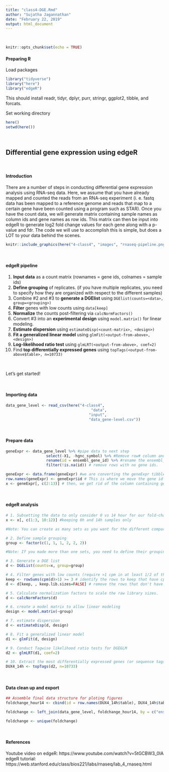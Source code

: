 ```yaml
---
title: "class4-DGE.Rmd"
author: "Sujatha Jagannathan"
date: "February 22, 2019"
output: html_document
---
```


<br/>  

```r
knitr::opts_chunk$set(echo = TRUE)
```

#### Preparing R
Load packages  
```r
library("tidyverse")
library("here")
library("edgeR")
```
This should install readr, tidyr, dplyr, purr, stringr, ggplot2, tibble, and forcats.

Set working directory
```r
here()
setwd(here())
```

<br/>  

## Differential gene expression using edgeR    

<br/>  

#### Introduction

There are a number of steps in conducting differential gene expression analysis using RNA-seq data. Here, we assume that you have already mapped and counted the reads from an RNA-seq experiment (i. e. fastq data has been mapped to a reference genome and reads that map to a certain gene have been counted using a program such as STAR). Once you have the count data, we will generate matrix containing sample names as column ids and gene names as row ids. This matrix can then be input into edgeR to generate log2 fold change values for each gene along with a p-value and fdr. The code we will use to accomplish this is simple, but does a LOT to your data behind the scenes. 

```r
knitr::include_graphics(here("4-class4", "images", "rnaseq-pipeline.png"), dpi = 200)
```

<br/>  

#### edgeR pipeline

1. **Input data** as a count matrix (rownames = gene ids, colnames = sample ids)
2. **Define grouping** of replicates. (if you have multiple replicates, you need to specify how they are organized with respect to the different samples)
3. Combine #2 and #3 to **generate a DGElist** using `DGElist(counts=<data>, group=<grouping>)`
4. **Filter** genes with low counts using `data[keep]`
5. **Normalize** the counts post-filtering via `calcNormFactors()`
6. Convert #3 into an **experimental design** using `model.matrix()` for linear modeling. 
7. **Estimate dispersion** using `estimateDisp(<count-matrix>, <design>)`
8. **Fit a generalized linear model** using `glmFit(<output-from-above>, <design>)`
9. **Log-likelihood ratio test** using `glmLRT(<output-from-above>, coef=2)`
10. Find **top differentially expressed genes** using `topTags(<output-from-above$table>, n=10733)`

<br/>  

Let's get started! 

<br/>  

#### Importing data
```r
data_gene_level <- read_csv(here("4-class4", 
                                      "data", 
                                     "input",
                                     "data_gene-level.csv"))

```

<br/>  

#### Prepare data
```r
geneExpr <- data_gene_level %>% #pipe data to next step
                  select(-X1, -hgnc_symbol) %>% #Remove row# column and gene symbol
                  rename(id = ensembl_gene_id) %>% #rename the ensembl_gene_id to id
                  filter(!is.na(id)) # remove rows with no gene ids. 

geneExpr <- data.frame(geneExpr) #we are converting the geneExpr tibble to a data.frame for a specific reason. Tibbles do not allow a variable to be contained in a row name. Therefore, they don't allow row names at all. But for edgeR to work, we need the count data to be in a matrix with gene names as row names and sample names as column names. 
row.names(geneExpr) <- geneExpr$id # This is where we move the gene id information into row name
x <- geneExpr[, c(2:13)] # then, we get rid of the column containing gene id. Thus, generating out matrix of count data. 
```

<br/>  

#### edgeR analysis
```r
# 1. Subsetting the data to only consider 0 vs 14 hour for our fold-change calculations
x <- x[, c(1:3, 10:12)] #keeping 0h and 14h samples only

#Note: You can create as many sets as you want for the different comparisions you want to make, such as x1, x2, and so on. Just make sure to do the following steps also for each of the sets you made.

# 2. Define sample grouping
group <- factor(c(1, 1, 1, 2, 2, 2))

#Note: If you made more than one sets, you need to define their grouping individually as group1, group2, etc. 

# 3. Generate a DGE list
d <- DGEList(counts=x, group=group)

# 4. Filter genes with low counts (require >1 cpm in at least 1/2 of the samples) & normalize
keep <- rowSums(cpm(d)>1) >= 3 # identify the rows to keep that have cpm() > 1
d <- d[keep, , keep.lib.sizes=FALSE] # remove the rows that don't have sufficient cpm

# 5. Calculate normalization factors to scale the raw library sizes.
d <- calcNormFactors(d)

# 6. create a model matrix to allow linear modeling
design <- model.matrix(~group)

# 7. estimate dispersion
d <- estimateDisp(d, design)

# 8. Fit a generalized linear model 
d1 <- glmFit(d, design)

# 9. Conduct Tagwise likelihood ratio tests for DGEGLM
d2 <- glmLRT(d1, coef=2)

# 10. Extract the most differentially expressed genes (or sequence tags) from a test object, ranked either by p-value or by absolute log-fold-change.
DUX4_14h <- topTags(d2, n=10733) 
```

<br/>  

#### Data clean up and export
```r
## Assemble final data structure for ploting figures
foldchange_hour14 <- cbind(id = row.names(DUX4_14h$table), DUX4_14h$table)

foldchange <- left_join(data_gene_level, foldchange_hour14, by = c("ensembl_gene_id" = "id"))

foldchange <- unique(foldchange)
```

<br/>  

#### References
Youtube video on edgeR: https://www.youtube.com/watch?v=5tGCBW3_0IA  
edgeR tutorial: https://web.stanford.edu/class/bios221/labs/rnaseq/lab_4_rnaseq.html